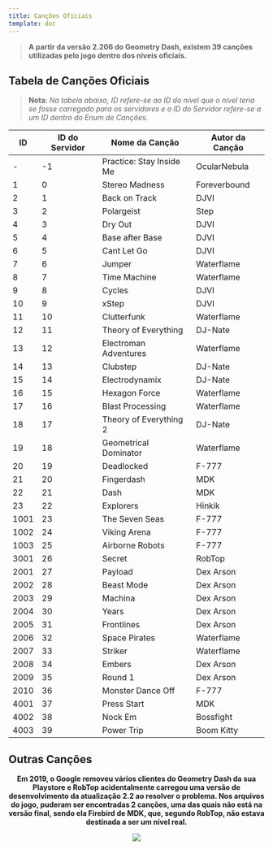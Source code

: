 ```yaml
---
title: Canções Oficiais
template: doc
---
```


> **A partir da versão 2.206 do Geometry Dash, existem 39 canções utilizadas pelo jogo dentro dos níveis oficiais.**

## Tabela de Canções Oficiais

> **Nota**: *Na tabela abaixo, ID refere-se ao ID do nível que o nível teria se fosse carregado para os servidores e o ID do Servidor refere-se a um ID dentro do Enum de Canções.*

|  ID  | ID do Servidor |         Nome da Canção       | Autor da Canção |
|------|-----------------|-----------------------------|-----------------|
| -    | -1              | Practice: Stay Inside Me     | OcularNebula    |
| 1    | 0               | Stereo Madness               | Foreverbound    |
| 2    | 1               | Back on Track                | DJVI            |
| 3    | 2               | Polargeist                   | Step            |
| 4    | 3               | Dry Out                      | DJVI            |
| 5    | 4               | Base after Base              | DJVI            |
| 6    | 5               | Cant Let Go                  | DJVI            |
| 7    | 6               | Jumper                       | Waterflame      |
| 8    | 7               | Time Machine                 | Waterflame      |
| 9    | 8               | Cycles                       | DJVI            |
| 10   | 9               | xStep                        | DJVI            |
| 11   | 10              | Clutterfunk                  | Waterflame      |
| 12   | 11              | Theory of Everything         | DJ-Nate         |
| 13   | 12              | Electroman Adventures        | Waterflame      |
| 14   | 13              | Clubstep                     | DJ-Nate         |
| 15   | 14              | Electrodynamix               | DJ-Nate         |
| 16   | 15              | Hexagon Force                | Waterflame      |
| 17   | 16              | Blast Processing             | Waterflame      |
| 18   | 17              | Theory of Everything 2       | DJ-Nate         |
| 19   | 18              | Geometrical Dominator        | Waterflame      |
| 20   | 19              | Deadlocked                   | F-777           |
| 21   | 20              | Fingerdash                   | MDK             |
| 22   | 21              | Dash                         | MDK             |
| 23   | 22              | Explorers                    | Hinkik          |
| 1001 | 23              | The Seven Seas               | F-777           |
| 1002 | 24              | Viking Arena                 | F-777           |
| 1003 | 25              | Airborne Robots              | F-777           |
| 3001 | 26              | Secret                       | RobTop          |
| 2001 | 27              | Payload                      | Dex Arson       |
| 2002 | 28              | Beast Mode                   | Dex Arson       |
| 2003 | 29              | Machina                      | Dex Arson       |
| 2004 | 30              | Years                        | Dex Arson       |
| 2005 | 31              | Frontlines                   | Dex Arson       |
| 2006 | 32              | Space Pirates                | Waterflame      |
| 2007 | 33              | Striker                      | Waterflame      |
| 2008 | 34              | Embers                       | Dex Arson       |
| 2009 | 35              | Round 1                      | Dex Arson       |
| 2010 | 36              | Monster Dance Off            | F-777           |
| 4001 | 37              | Press Start                  | MDK             |
| 4002 | 38              | Nock Em                      | Bossfight       |
| 4003 | 39              | Power Trip                   | Boom Kitty      |

## Outras Canções


<link rel="stylesheet" href="@/assets/stylesheets/imageStyles.css"/>

<center>

**Em 2019, o Google removeu vários clientes do Geometry Dash da sua Playstore e RobTop acidentalmente carregou uma versão de desenvolvimento da atualização 2.2 ao resolver o problema. Nos arquivos do jogo, puderam ser encontradas 2 canções, uma das quais não está na versão final, sendo ela Firebird de MDK, que, segundo RobTop, não estava destinada a ser um nível real.**

![](@/assets/screenshots/leaked_songs.png)

</center>

